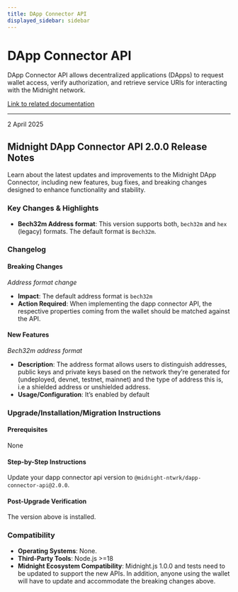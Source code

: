 ```yaml
---
title: DApp Connector API
displayed_sidebar: sidebar
---
```


# DApp Connector API

DApp Connector API allows decentralized applications (DApps) to request wallet access, verify authorization, and retrieve service URIs for interacting with the Midnight network.

[Link to related documentation](../../develop/reference/midnight-api/dapp-connector/interfaces/DAppConnectorAPI)

---

<div 
  style={{
    marginTop: '0',
    fontSize: '1rem',
    fontWeight: 'normal',
    marginBottom: '0.5rem'
  }}
>
  2 April 2025
</div>

## Midnight DApp Connector API 2.0.0 Release Notes

Learn about the latest updates and improvements to the Midnight DApp Connector, including new features, bug fixes, and breaking changes designed to enhance functionality and stability.

### Key Changes & Highlights

* **Bech32m Address format**: This version supports both, `bech32m` and `hex` (legacy) formats. The default format is `Bech32m`.

### Changelog

#### Breaking Changes

*Address format change*

* **Impact**: The default address format is `bech32m`
* **Action Required**: When implementing the dapp connector API, the respective properties coming from the wallet should be matched against the API.

#### New Features

*Bech32m address format*

* **Description**: The address format allows users to distinguish addresses, public keys and private keys based on the network they’re generated for (undeployed, devnet, testnet, mainnet) and the type of address this is, i.e a shielded address or unshielded address.
* **Usage/Configuration**: It’s enabled by default

### Upgrade/Installation/Migration Instructions

#### Prerequisites

None

#### Step-by-Step Instructions

Update your dapp connector api version to `@midnight-ntwrk/dapp-connector-api@2.0.0`.

#### Post-Upgrade Verification

The version above is installed.

### Compatibility

* **Operating Systems**: None.
* **Third-Party Tools**: Node.js >=18
* **Midnight Ecosystem Compatibility**: Midnight.js 1.0.0 and tests need to be updated to support the new APIs. In addition, anyone using the wallet will have to update and accommodate the breaking changes above.
